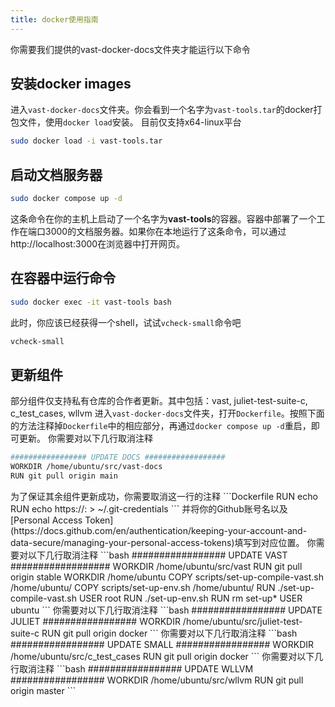 ```yaml
---
title: docker使用指南
---
```


<Note>你需要我们提供的vast-docker-docs文件夹才能运行以下命令</Note>

## 安装docker images
进入`vast-docker-docs`文件夹。你会看到一个名字为`vast-tools.tar`的docker打包文件，使用`docker load`安装。
<Warning>目前仅支持x64-linux平台</Warning>
```bash
sudo docker load -i vast-tools.tar
```

## 启动文档服务器
```bash
sudo docker compose up -d
```
这条命令在你的主机上启动了一个名字为**vast-tools**的容器。容器中部署了一个工作在端口3000的文档服务器。如果你在本地运行了这条命令，可以通过http://localhost:3000在浏览器中打开网页。

## 在容器中运行命令
```bash
sudo docker exec -it vast-tools bash
```
此时，你应该已经获得一个shell，试试`vcheck-small`命令吧
```bash
vcheck-small
```

## 更新组件
<Warning>部分组件仅支持私有仓库的合作者更新。其中包括：vast, juliet-test-suite-c, c_test_cases, wllvm</Warning>
进入`vast-docker-docs`文件夹，打开`Dockerfile`。按照下面的方法注释掉`Dockerfile`中的相应部分，再通过`docker compose up -d`重启，即可更新。
<AccordionGroup>
  <Accordion title="更新文档">
  你需要对以下几行取消注释
  ```bash
  ################# UPDATE DOCS ##################
  WORKDIR /home/ubuntu/src/vast-docs
  RUN git pull origin main
  ```
  </Accordion>
  <Accordion title="填写github认证信息">
  为了保证其余组件更新成功，你需要取消这一行的注释
  ```Dockerfile
  RUN echo RUN echo https://<Your Github Name>:<Your Personal Access Token> > ~/.git-credentials
  ```
  并将你的Github账号名以及[Personal Access Token](https://docs.github.com/en/authentication/keeping-your-account-and-data-secure/managing-your-personal-access-tokens)填写到对应位置。
  </Accordion>
  <Accordion title="更新vast编译器">
  你需要对以下几行取消注释
  ```bash
  ################# UPDATE VAST ##################
  WORKDIR /home/ubuntu/src/vast
  RUN git pull origin stable
  WORKDIR /home/ubuntu
  COPY scripts/set-up-compile-vast.sh /home/ubuntu/
  COPY scripts/set-up-env.sh /home/ubuntu/
  RUN ./set-up-compile-vast.sh
  USER root
  RUN ./set-up-env.sh
  RUN rm set-up*
  USER ubuntu
  ```
  </Accordion>
  <Accordion title="更新juliet-test-suite-c">
  你需要对以下几行取消注释
  ```bash
  ################# UPDATE JULIET #################
  WORKDIR /home/ubuntu/src/juliet-test-suite-c
  RUN git pull origin docker
  ```
  </Accordion>
  <Accordion title="更新轻量级测试集">
  你需要对以下几行取消注释
  ```bash
  ################# UPDATE SMALL #################
  WORKDIR /home/ubuntu/src/c_test_cases
  RUN git pull origin docker
  ```
  </Accordion>
  <Accordion title="更新wllvm">
  你需要对以下几行取消注释
  ```bash
  ################# UPDATE WLLVM #################
  WORKDIR /home/ubuntu/src/wllvm
  RUN git pull origin master
  ```
  </Accordion>
</AccordionGroup>